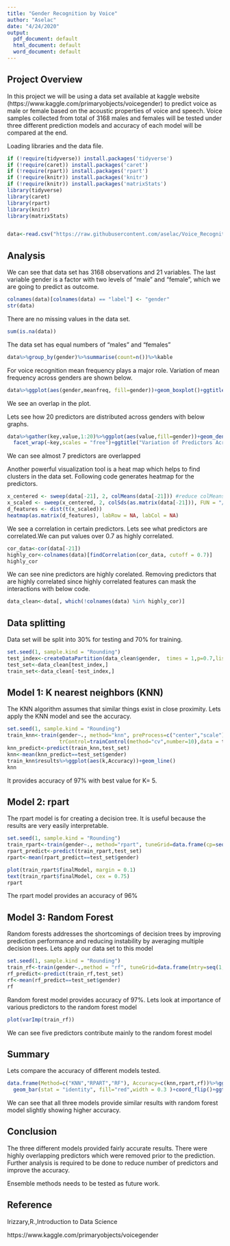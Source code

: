---
title: "Gender Recognition by Voice"
author: "Aselac"
date: "4/24/2020"
output:
  pdf_document: default
  html_document: default
  word_document: default
---
## Project Overview
In this project we will be using a data set available at kaggle website (https://www.kaggle.com/primaryobjects/voicegender) to predict voice as male or female based on the acoustic properties of voice and speech. Voice samples collected from total of 3168 males and females will be tested under three different prediction models and accuracy of each model will be compared at the end.

Loading libraries and the data file. 

```{r echo=TRUE, message=FALSE, warning=FALSE}
if (!require(tidyverse)) install.packages('tidyverse')
if (!require(caret)) install.packages('caret')
if (!require(rpart)) install.packages('rpart')
if (!require(knitr)) install.packages('knitr')
if (!require(knitr)) install.packages('matrixStats')
library(tidyverse)
library(caret)
library(rpart)
library(knitr)
library(matrixStats)


data<-read.csv("https://raw.githubusercontent.com/aselac/Voice_Recognition/master/voice.csv")
```

## Analysis
We can see that data set has 3168 observations and 21 variables. The last variable gender is a factor with two levels of "male" and "female", which we are going to predict as outcome. 
```{r,echo=TRUE, warning=FALSE}
colnames(data)[colnames(data) == "label"] <- "gender"
str(data) 
```
There are no missing values in the data set.
```{r,echo=TRUE, warning=FALSE}
sum(is.na(data))
```

The data set has equal numbers of "males" and "females"

```{r,echo=TRUE, warning=FALSE}
data%>%group_by(gender)%>%summarise(count=n())%>%kable
```

For voice recognition mean frequency plays a major role. Variation of mean frequency across genders are shown below. 

```{r,echo=TRUE, warning=FALSE}
data%>%ggplot(aes(gender,meanfreq, fill=gender))+geom_boxplot()+ggtitle("Mean frequency variation")
```
We see an overlap in the plot.

Lets see how 20 predictors are distributed across genders with below graphs.
```{r,echo=TRUE, warning=FALSE }
data%>%gather(key,value,1:20)%>%ggplot(aes(value,fill=gender))+geom_density(alpha=0.3)+
  facet_wrap(~key,scales = "free")+ggtitle("Variation of Predictors Across Gender")
```
We can see almost 7 predictors are overlapped

Another powerful visualization tool is a heat map which helps to find clusters in the data set. Following code generates heatmap for the predictors.
```{r,echo=TRUE, warning=FALSE}
x_centered <- sweep(data[-21], 2, colMeans(data[-21])) #reduce colMeans
x_scaled <- sweep(x_centered, 2, colSds(as.matrix(data[-21])), FUN = "/") # divide by Sd 
d_features <- dist(t(x_scaled)) 
heatmap(as.matrix(d_features), labRow = NA, labCol = NA)
```

We see a correlation in certain predictors. Lets see what predictors are correlated.We can put values over 0.7 as highly correlated. 
```{r,echo=TRUE, warning=FALSE}
cor_data<-cor(data[-21])
highly_cor<-colnames(data)[findCorrelation(cor_data, cutoff = 0.7)]
highly_cor
```

We can see nine predictors are highly corelated. Removing predictors that are highly correlated since highly correlated features can mask the interactions with below code. 
```{r,echo=TRUE, warning=FALSE}
data_clean<-data[, which(!colnames(data) %in% highly_cor)]
```

## Data splitting
Data set will be split into 30% for testing and 70% for training.
```{r,echo=TRUE, warning=FALSE}
set.seed(1, sample.kind = "Rounding")
test_index<-createDataPartition(data_clean$gender,  times = 1,p=0.7,list=FALSE)
test_set<-data_clean[test_index,]
train_set<-data_clean[-test_index,]
```

## Model 1: K nearest neighbors (KNN)
The KNN algorithm assumes that similar things exist in close proximity. Lets apply the KNN model and see the accuracy.

```{r,echo=TRUE, warning=FALSE}
set.seed(1, sample.kind = "Rounding")
train_knn<-train(gender~., method="knn", preProcess=c("center","scale"),tuneLength=10,
                 trControl=trainControl(method="cv",number=10),data = train_set)
knn_predict<-predict(train_knn,test_set)
knn<-mean(knn_predict==test_set$gender) 
train_knn$results%>%ggplot(aes(k,Accuracy))+geom_line()
knn
```
It provides accuracy of 97% with best value for K= 5. 

## Model 2: rpart
The rpart model is for creating a decision tree. It is useful because the results are very easily interpretable.
```{r,echo=TRUE, warning=FALSE}
set.seed(1, sample.kind = "Rounding")
train_rpart<-train(gender~., method="rpart", tuneGrid=data.frame(cp=seq(0,0.05,0.002)),data = train_set)
rpart_predict<-predict(train_rpart,test_set)
rpart<-mean(rpart_predict==test_set$gender) 

plot(train_rpart$finalModel, margin = 0.1)
text(train_rpart$finalModel, cex = 0.75)
rpart
```
The rpart model provides an accuracy of 96%

## Model 3: Random Forest
Random forests addresses the shortcomings of decision trees by improving prediction performance
and reducing instability by averaging multiple decision trees. Lets apply our data set to this model

```{r,echo=TRUE, warning=FALSE}
set.seed(1, sample.kind = "Rounding")
train_rf<-train(gender~.,method = "rf", tuneGrid=data.frame(mtry=seq(1,7)), ntree= 150, data=train_set)
rf_predict<-predict(train_rf,test_set)
rf<-mean(rf_predict==test_set$gender) 
rf
```

Random forest model provides accuracy of 97%.
Lets look at importance of various predictors to the random forest model

```{r,echo=TRUE, warning=FALSE}
plot(varImp(train_rf))
```
We can see five predictors contribute mainly to the random forest model

## Summary
Lets compare the accuracy of different models tested.

```{r,echo=TRUE, warning=FALSE}
data.frame(Method=c("KNN","RPART","RF"), Accuracy=c(knn,rpart,rf))%>%ggplot(aes(Method, Accuracy))+
  geom_bar(stat = "identity", fill="red",width = 0.3 )+coord_flip()+ggtitle("Summary of Accuracy of Each Model")
```
We can see that all three models provide similar results with random forest model slightly showing higher accuracy. 

## Conclusion
The three different models provided fairly accurate results. There were highly overlapping predictors which were removed prior to the prediction. Further analysis is required to be done to reduce number of predictors and improve the accuracy.

Ensemble methods needs to be tested as future work. 

## Reference
Irizzary,R.,Introduction to Data Science

https://www.kaggle.com/primaryobjects/voicegender

